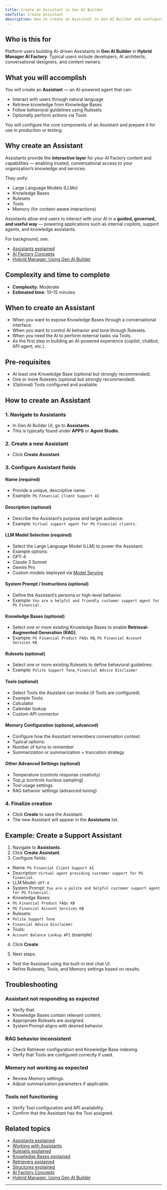 ```yaml
---
title: Create an Assistant in Gen AI Builder
navTitle: Create Assistant
description: How to create an Assistant in Gen AI Builder and configure it to deliver AI-powered conversational experiences.
---
```


## Who is this for

Platform users building AI-driven Assistants in **Gen AI Builder** in **Hybrid Manager AI Factory**.
Typical users include developers, AI architects, conversational designers, and content owners.

## What you will accomplish

You will create an **Assistant** — an AI-powered agent that can:

-   Interact with users through natural language
-   Retrieve knowledge from Knowledge Bases
-   Follow behavioral guidelines using Rulesets
-   Optionally perform actions via Tools

You will configure the core components of an Assistant and prepare it for use in production or testing.

## Why create an Assistant

Assistants provide the **interactive layer** for your AI Factory content and capabilities — enabling trusted, conversational access to your organization’s knowledge and services.

They unify:

-   Large Language Models (LLMs)
-   Knowledge Bases
-   Rulesets
-   Tools
-   Memory (for context-aware interactions)

Assistants allow end users to interact with your AI in a **guided, governed, and useful way** — powering applications such as internal copilots, support agents, and knowledge assistants.

For background, see:

-   [Assistants explained](/edb-postgres-ai/ai-factory/learn/explained/assistants-explained)
-   [AI Factory Concepts](/edb-postgres-ai/ai-factory/learn/explained/ai-factory-concepts)
-   [Hybrid Manager: Using Gen AI Builder](/edb-postgres-ai/hybrid-manager/ai-factory/gen-ai/builder)

## Complexity and time to complete

-   **Complexity**: Moderate
-   **Estimated time**: 10–15 minutes

## When to create an Assistant

-   When you want to expose Knowledge Bases through a conversational interface.
-   When you want to control AI behavior and tone through Rulesets.
-   When you need the AI to perform external tasks via Tools.
-   As the first step in building an AI-powered experience (copilot, chatbot, API agent, etc.).

## Pre-requisites

-   At least one Knowledge Base (optional but strongly recommended).
-   One or more Rulesets (optional but strongly recommended).
-   (Optional) Tools configured and available.

## How to create an Assistant

### 1. Navigate to Assistants

-   In Gen AI Builder UI, go to **Assistants**.
-   This is typically found under **APPS** or **Agent Studio**.

### 2. Create a new Assistant

-   Click **Create Assistant**.

### 3. Configure Assistant fields

#### Name (required)

-   Provide a unique, descriptive name.
-   Example: `PG Financial Client Support AI`

#### Description (optional)

-   Describe the Assistant’s purpose and target audience.
-   Example: `Virtual support agent for PG Financial clients.`

#### LLM Model Selection (required)

-   Select the Large Language Model (LLM) to power the Assistant.
-   Example options:
-   GPT-4
-   Claude 3 Sonnet
-   Gemini Pro
-   Custom models deployed via [Model Serving](../../../../ai-factory/model/serving)

#### System Prompt / Instructions (optional)

-   Define the Assistant’s persona or high-level behavior.
-   Example: `You are a helpful and friendly customer support agent for PG Financial.`

#### Knowledge Bases (optional)

-   Select one or more existing Knowledge Bases to enable **Retrieval-Augmented Generation (RAG)**.
-   Example: `PG Financial Product FAQs KB`, `PG Financial Account Services KB`

#### Rulesets (optional)

-   Select one or more existing Rulesets to define behavioral guidelines.
-   Example: `Polite Support Tone`, `Financial Advice Disclaimer`

#### Tools (optional)

-   Select Tools the Assistant can invoke (if Tools are configured).
-   Example Tools:
-   Calculator
-   Calendar lookup
-   Custom API connector

#### Memory Configuration (optional, advanced)

-   Configure how the Assistant remembers conversation context.
-   Typical options:
-   Number of turns to remember
-   Summarization or summarization + truncation strategy

#### Other Advanced Settings (optional)

-   Temperature (controls response creativity)
-   Top_p (controls nucleus sampling)
-   Tool usage settings
-   RAG behavior settings (advanced tuning)

### 4. Finalize creation

-   Click **Create** to save the Assistant.
-   The new Assistant will appear in the **Assistants** list.

## Example: Create a Support Assistant

1.  Navigate to **Assistants**.
2.  Click **Create Assistant**.
3.  Configure fields:

-   Name: `PG Financial Client Support AI`
-   Description: `Virtual agent providing customer support for PG Financial.`
-   LLM Model: `GPT-4`
-   System Prompt: `You are a polite and helpful customer support agent for PG Financial.`
-   Knowledge Bases:
-   `PG Financial Product FAQs KB`
-   `PG Financial Account Services KB`
-   Rulesets:
-   `Polite Support Tone`
-   `Financial Advice Disclaimer`
-   Tools:
-   `Account Balance Lookup API` (example)

4.  Click **Create**.

5.  Next steps:

-   Test the Assistant using the built-in test chat UI.
-   Refine Rulesets, Tools, and Memory settings based on results.

## Troubleshooting

### Assistant not responding as expected

-   Verify that:
-   Knowledge Bases contain relevant content.
-   Appropriate Rulesets are assigned.
-   System Prompt aligns with desired behavior.

### RAG behavior inconsistent

-   Check Retriever configuration and Knowledge Base indexing.
-   Verify that Tools are configured correctly if used.

### Memory not working as expected

-   Review Memory settings.
-   Adjust summarization parameters if applicable.

### Tools not functioning

-   Verify Tool configuration and API availability.
-   Confirm that the Assistant has the Tool assigned.

## Related topics

-   [Assistants explained](/edb-postgres-ai/ai-factory/learn/explained/assistants-explained)
-   [Working with Assistants](../../../builder/agent-studio/assistants)
-   [Rulesets explained](/edb-postgres-ai/ai-factory/learn/explained/rulesets-explained)
-   [Knowledge Bases explained](/edb-postgres-ai/ai-factory/learn/explained/knowledge-bases-explained/)
-   [Retrievers explained](/edb-postgres-ai/ai-factory/learn/explained/retrievers-explained)
-   [Structures explained](/edb-postgres-ai/ai-factory/learn/explained/structures-explained/)
-   [AI Factory Concepts](/edb-postgres-ai/ai-factory/learn/explained/ai-factory-concepts)
-   [Hybrid Manager: Using Gen AI Builder](/edb-postgres-ai/hybrid-manager/ai-factory/gen-ai/builder)

* * *
